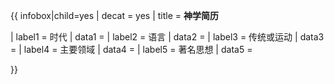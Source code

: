 {{ infobox|child=yes
| decat  = yes <!-- remove from template:infobox tracking categories -->
| title  = '''神学简历'''

| label1 = 时代
| data1  = {{{era|}}}
| label2 = 语言
| data2  = {{{language|}}}
| label3 = 传统或运动
| data3  = {{{tradition_movement|}}}
| label4 = 主要领域
| data4  = {{{main_interests|}}}
| label5 = 著名思想
| data5  = {{{notable_ideas|}}}

}}<noinclude>{{documentation}}<!-- place category and language links on the /doc sub-page, not here --></noinclude>